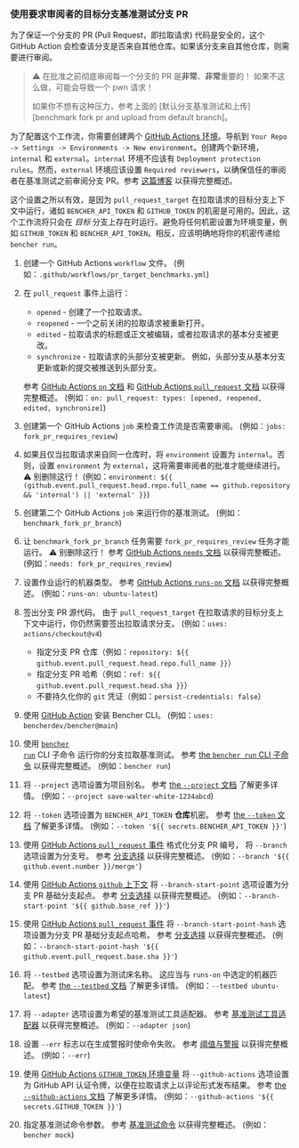 
### 使用要求审阅者的目标分支基准测试分支 PR

为了保证一个分支的 PR (Pull Request，即拉取请求) 代码是安全的，这个 GitHub Action 会检查该分支是否来自其他仓库。如果该分支来自其他仓库，则需要进行审阅。

> ⚠️ 在批准之前彻底审阅每一个分支的 PR 是**非常**、**非常**重要的！
> 如果不这么做，可能会导致一个 pwn 请求！
>
> 如果你不想有这种压力，参考上面的 [默认分支基准测试和上传][benchmark fork pr and upload from default branch]。

为了配置这个工作流，你需要创建两个 [GitHub Actions 环境][github actions environments]。导航到 `Your Repo -> Settings -> Environments -> New environment`。创建两个新环境，`internal` 和 `external`。`internal` 环境不应该有 `Deployment protection rules`。然而，`external` 环境应该设置 `Required reviewers`，以确保信任的审阅者在基准测试之前审阅分支 PR。参考 [这篇博客][iterative.ai blog] 以获得完整概述。

这个设置之所以有效，是因为 `pull_request_target` 在拉取请求的目标分支上下文中运行，诸如 `BENCHER_API_TOKEN` 和 `GITHUB_TOKEN` 的机密是可用的。因此，这个工作流将只会在 _目标_ 分支上存在时运行。避免将任何机密设置为环境变量，例如 `GITHUB_TOKEN` 和 `BENCHER_API_TOKEN`。相反，应该明确地将你的机密传递给 `bencher run`。

<PullRequestsForkReviewerCode />

1. 创建一个 GitHub Actions `workflow` 文件。
   (例如：`.github/workflows/pr_target_benchmarks.yml`)
2. 在 `pull_request` 事件上运行：
    - `opened` - 创建了一个拉取请求。
    - `reopened` - 一个之前关闭的拉取请求被重新打开。
    - `edited` - 拉取请求的标题或正文被编辑，或者拉取请求的基本分支被更改。
    - `synchronize` - 拉取请求的头部分支被更新。
      例如，头部分支从基本分支更新或新的提交被推送到头部分支。

   参考 [GitHub Actions `on` 文档][github actions on]
   和 [GitHub Actions `pull_request` 文档][github action pull_request] 以获得完整概述。
   (例如：`on: pull_request: types: [opened, reopened, edited, synchronize]`)
3. 创建第一个 GitHub Actions `job` 来检查工作流是否需要审阅。
   (例如：`jobs: fork_pr_requires_review`)
4. 如果且仅当拉取请求来自同一仓库时，将 `environment` 设置为 `internal`。否则，设置 `environment` 为 `external`，这将需要审阅者的批准才能继续进行。
   ⚠️ 别删除这行！
   (例如：`environment: ${{ (github.event.pull_request.head.repo.full_name == github.repository && 'internal') || 'external' }}`)
5. 创建第二个 GitHub Actions `job` 来运行你的基准测试。
   (例如：`benchmark_fork_pr_branch`)
6. 让 `benchmark_fork_pr_branch` 任务需要 `fork_pr_requires_review` 任务才能运行。
   ⚠️ 别删除这行！
   参考 [GitHub Actions `needs` 文档][github actions needs]
   以获得完整概述。
   (例如：`needs: fork_pr_requires_review`)
7. 设置作业运行的机器类型。
   参考 [GitHub Actions `runs-on` 文档][github actions runs-on]
   以获得完整概述。
   (例如：`runs-on: ubuntu-latest`)
8. 签出分支 PR 源代码。
   由于 `pull_request_target` 在拉取请求的目标分支上下文中运行，你仍然需要签出拉取请求分支。
   (例如：`uses: actions/checkout@v4`)
    - 指定分支 PR 仓库（例如：`repository: ${{ github.event.pull_request.head.repo.full_name }}`）
    - 指定分支 PR 哈希（例如：`ref: ${{ github.event.pull_request.head.sha }}`）
    - 不要持久化你的 `git` 凭证（例如：`persist-credentials: false`）
9. 使用 [GitHub Action][bencher cli github action] 安装 Bencher CLI。
   (例如：`uses: bencherdev/bencher@main`)
10. 使用 <code><a href="/zh/docs/explanation/bencher-run/">bencher run</a></code> CLI 子命令
    运行你的分支拉取基准测试。
    参考 [the `bencher run` CLI 子命令][bencher run] 以获得完整概述。
    (例如：`bencher run`)
11. 将 `--project` 选项设置为项目别名。
    参考 [the `--project` 文档][project option] 了解更多详情。
    (例如：`--project save-walter-white-1234abcd`)
12. 将 `--token` 选项设置为 `BENCHER_API_TOKEN` **仓库**机密。
    参考 [the `--token` 文档][token option] 了解更多详情。
    (例如：`--token '${{ secrets.BENCHER_API_TOKEN }}'`)
13. 使用 [GitHub Actions `pull_request` 事件][github action pull_request] 格式化分支 PR 编号，
    将 `--branch` 选项设置为分支号。
    参考 [分支选择][branch selection branch] 以获得完整概述。
    (例如：`--branch '${{ github.event.number }}/merge'`)
14. 使用 [GitHub Actions `github` 上下文][github actions context] 将 `--branch-start-point` 选项设置为分支 PR 基础分支起点。
    参考 [分支选择][branch selection start point] 以获得完整概述。
    (例如：`--branch-start-point '${{ github.base_ref }}'`)
15. 使用 [GitHub Actions `pull_request` 事件][github action pull_request] 将 `--branch-start-point-hash` 选项设置为分支 PR 基础分支起点哈希。
    参考 [分支选择][branch selection start point hash] 以获得完整概述。
    (例如：`--branch-start-point-hash '${{ github.event.pull_request.base.sha }}'`)
16. 将 `--testbed` 选项设置为测试床名称。
    这应当与 `runs-on` 中选定的机器匹配。
    参考 [the `--testbed` 文档][testbed option] 了解更多详情。
    (例如：`--testbed ubuntu-latest`)
17. 将 `--adapter` 选项设置为希望的基准测试工具适配器。
    参考 [基准测试工具适配器][adapters] 以获得完整概述。
    (例如：`--adapter json`)
18. 设置 `--err` 标志以在生成警报时使命令失败。
    参考 [阈值与警报][alerts] 以获得完整概述。
    (例如：`--err`)
19. 使用 [GitHub Actions `GITHUB_TOKEN` 环境变量][github token] 将 `--github-actions` 选项设置为 GitHub API 认证令牌，以便在拉取请求上以评论形式发布结果。
    参考 [the `--github-actions` 文档][github actions option] 了解更多详情。
    (例如：`--github-actions '${{ secrets.GITHUB_TOKEN }}'`)
20. 指定基准测试命令参数。
    参考 [基准测试命令][command argument] 以获得完整概述。
    (例如：`bencher mock`)

[github actions on]: https://docs.github.com/en/actions/using-workflows/workflow-syntax-for-github-actions#on
[github action pull_request]: https://docs.github.com/en/webhooks/webhook-events-and-payloads#pull_request
[github actions runs-on]: https://docs.github.com/en/actions/using-workflows/workflow-syntax-for-github-actions#jobsjob_idruns-on
[bencher cli github action]: https://github.com/marketplace/actions/bencher-cli
[github token]: https://docs.github.com/en/actions/security-guides/automatic-token-authentication
[github actions environments]: https://docs.github.com/en/actions/deployment/targeting-different-environments/using-environments-for-deployment#using-an-environment
[iterative.ai blog]: https://iterative.ai/blog/testing-external-contributions-using-github-actions-secrets
[github actions needs]: https://docs.github.com/en/actions/using-workflows/workflow-syntax-for-github-actions#jobsjob_idneeds
[github actions context]: https://docs.github.com/en/actions/learn-github-actions/contexts#github-context

[bencher run]: /zh/docs/explanation/bencher-run/
[project option]: /zh/docs/explanation/bencher-run/#--project-project
[token option]: /zh/docs/explanation/bencher-run/#--token-token
[branch selection branch]: /zh/docs/explanation/branch-selection/#--branch-branch
[branch selection start point]: /zh/docs/explanation/branch-selection/#--branch-start-point-branch
[branch selection start point hash]: /zh/docs/explanation/branch-selection/#--branch-start-point-hash-hash
[testbed option]: /zh/docs/explanation/bencher-run/#--testbed-testbed
[adapters]: /zh/docs/explanation/adapters/
[alerts]: /zh/docs/explanation/thresholds/#alerts
[github actions option]: /zh/docs/explanation/bencher-run/#--github-actions-github_token
[command argument]: /zh/docs/explanation/bencher-run/#benchmark-command